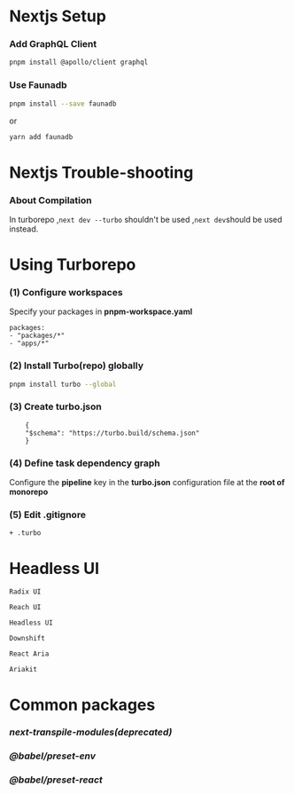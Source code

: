# Nextjs Setup
### Add GraphQL Client
```bash
pnpm install @apollo/client graphql
```
### Use Faunadb
```bash
pnpm install --save faunadb
```
or
```bash
yarn add faunadb
```
# Nextjs Trouble-shooting
### About Compilation
In turborepo ,`next dev --turbo` shouldn't be used ,`next dev`should be used instead.
# Using Turborepo
### (1) Configure workspaces
Specify your packages in **pnpm-workspace.yaml**

    packages:
    - "packages/*"
    - "apps/*"
### (2) Install Turbo(repo) globally
```bash
pnpm install turbo --global
```
### (3) Create turbo.json
```
    {
    "$schema": "https://turbo.build/schema.json"
    }
```

### (4) Define task dependency graph

Configure the **pipeline** key in the **turbo.json** configuration file at the **root of monorepo**

### (5) Edit .gitignore
    + .turbo
# Headless UI
```
Radix UI
```
```
Reach UI
```
```
Headless UI
```
```
Downshift
```
```
React Aria
```
```
Ariakit
```
# Common packages
### *next-transpile-modules(deprecated)*
### *@babel/preset-env*
### *@babel/preset-react*


